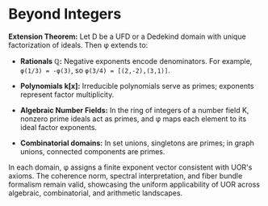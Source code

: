 
# Beyond Integers

**Extension Theorem:** Let D be a UFD or a Dedekind domain
with unique factorization of ideals. Then φ extends to:

- **Rationals ℚ:**
  Negative exponents encode denominators.
  For example, `φ(1/3) = -φ(3)`, so
  `φ(3/4) = [(2,-2),(3,1)]`.

- **Polynomials k[x]:**
  Irreducible polynomials serve as primes; exponents represent factor multiplicity.

- **Algebraic Number Fields:** 
  In the ring of integers of a number field K, nonzero prime ideals act as primes,
  and φ maps each element to its ideal factor exponents.

- **Combinatorial domains:**
  In set unions, singletons are primes; in graph unions, connected
  components are primes.

In each domain, φ assigns a finite exponent vector
consistent with UOR's axioms. The coherence norm, spectral
interpretation, and fiber bundle formalism remain valid, showcasing
the uniform applicability of UOR across algebraic, combinatorial,
and arithmetic landscapes.
